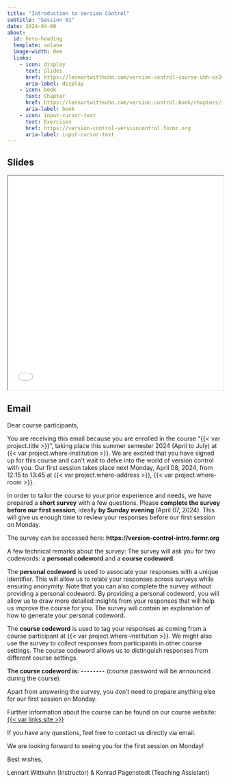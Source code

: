 ```yaml
---
title: "Introduction to Version Control"
subtitle: "Session 01"
date: 2024-04-08
about:
  id: hero-heading
  template: solana
  image-width: 0em
  links:
    - icon: display
      text: Slides
      href: https://lennartwittkuhn.com/version-control-course-uhh-ss24/sessions/slides_session01.html
      aria-label: display
    - icon: book
      text: Chapter
      href: https://lennartwittkuhn.com/version-control-book/chapters/intro-version-control.html
      aria-label: book
    - icon: input-cursor-text
      text: Exercises
      href: https://version-control-versioncontrol.formr.org
      aria-label: input-cursor-text
---
```


::: {#hero-heading}
:::

## Slides

```{=html}
<iframe width="100%" height=500 src="slides_session01.html"></iframe>
```

## Email

Dear course participants,

You are receiving this email because you are enrolled in the course "{{< var project.title >}}", taking place this summer semester 2024 (April to July) at {{< var project.where-institution >}}.
We are excited that you have signed up for this course and can't wait to delve into the world of version control with you.
Our first session takes place next Monday, April 08, 2024, from 12:15 to 13:45 at {{< var project.where-address >}}, {{< var project.where-room >}}.

In order to tailor the course to your prior experience and needs, we have prepared a **short survey** with a few questions.
Please **complete the survey before our first session**, ideally **by Sunday evening** (April 07, 2024).
This will give us enough time to review your responses before our first session on Monday.

The survey can be accessed here: **https://version-control-intro.formr.org**

A few technical remarks about the survey:
The survey will ask you for two codewords: a **personal codeword** and a **course codeword**.

The **personal codeword** is used to associate your responses with a unique identifier.
This will allow us to relate your responses across surveys while ensuring anonymity.
Note that you can also complete the survey without providing a personal codeword.
By providing a personal codeword, you will allow us to draw more detailed insights from your responses that will help us improve the course for you.
The survey will contain an explanation of how to generate your personal codeword.

The **course codeword** is used to tag your responses as coming from a course participant at {{< var project.where-institution >}}.
We might also use the survey to collect responses from participants in other course settings.
The course codeword allows us to distinguish responses from different course settings.

**The course codeword is: `--------`** (course password will be announced during the course).

Apart from answering the survey, you don't need to prepare anything else for our first session on Monday.

Further information about the course can be found on our course website: [{{< var links.site >}}]({{< var links.site >}})

If you have any questions, feel free to contact us directly via email.

We are looking forward to seeing you for the first session on Monday!

Best wishes,

Lennart Wittkuhn (Instructor) & Konrad Pagenstedt (Teaching Assistant)